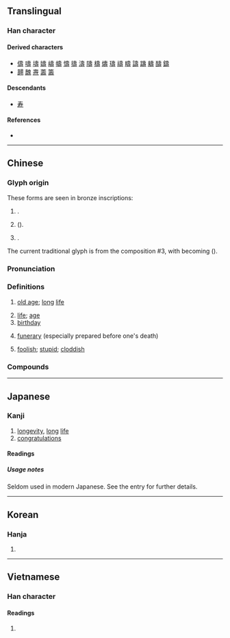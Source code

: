 {{also|寿|夀}}
{{character info}}
==Translingual==
{{ja-forms|[[寿]]|[[寿]]|壽}}

===Han character===
{{Han char|rn=33|rad=士|as=11|sn=14|four=40641|canj=GNMI|ids=⿳⿳士乛工一吋}}

====Derived characters====
* [[儔]] [[嚋]] [[壔]] [[嬦]] [[嶹]] [[幬]] [[懤]] [[擣]] [[濤]] [[隯]] [[檮]] [[燽]] [[璹]] [[禱]] [[疇]] [[譸]] [[躊]] [[軇]] [[醻]] [[鑄]]
* [[翿]] [[魗]] [[燾]] [[薵]] [[籌]]

====Descendants====
* [[寿]]

====References====
* {{Han ref|kx=0244.040|dkj=05672|dj=0484.100|hdz=10483.100|uh=58FD|ud=22781|bh=B9D8|bd=47576}}

----

==Chinese==
{{zh-forms|s=寿|alt=夀,𡔽}}

===Glyph origin===
{{Han etym}}
These forms are seen in bronze inscriptions:
# {{Han compound|耂|疇|alt2=𢏚|ls=psc|t1=old|c1=s|c2=p}}.
# {{Han compound|耂|𠷎|ls=psc|t1=old|c1=s|c2=p}} ({{l|zh|𦓃}}).
# {{Han compound|耂|𠼡|ls=psc|t1=old|c1=s|c2=p}}.

The current traditional glyph is from the composition #3, with {{l|zh|又}} becoming {{l|zh|寸}} ({{Han compound|耂|𠾉}}).

===Pronunciation===
{{zh-pron
|m=shòu
|m-s=
|c=sau6
|c-t=
|g=
|h=pfs=su;gd=su3
|j=sou3
|mb=siū
|md=sêu
|mn=siū
|mn-t=siu7
|w=3zeu
|x=
|mc=y
|oc=y
|ma=Zh-shòu.ogg
|cat=n
}}

===Definitions===
{{zh-hanzi}}

# [[old age]]; [[long]] [[life]]
#: {{zh-x|福壽雙全|to enjoy both felicity and '''longevity'''}}
# [[life]]; [[age]]
# [[birthday]]
#: {{zh-x|壽辰|birthday}}
#: {{zh-x|祝壽|to congratulate a person (usually an elderly person) on his or her birthday}}
# {{lb|zh|euphemistic}} [[funerary]] (especially prepared before one's death)
#: {{zh-x|壽材|coffin prepared before one's death}}
#: {{zh-x|壽衣|burial shroud (prepared before one's death)}}
# {{lb|zh|Wu|Cantonese}} [[foolish]]; [[stupid]]; [[cloddish]]
#: {{zh-x|壽頭|silly person; fool; idiot|SH|tr=3zeu deu}}

===Compounds===
{{zh-der|壽司|慶壽|具壽|壽域|壽者相|人壽年豐|壽夭|壽器|壽穴|壽堂|下壽|上壽|壽麵|壽星|仁壽|壽考|壽聯|壽命|壽星老兒|壽終|做壽|並壽|壽民|壽斑|天壽山|壽祿|壽材|壽頭|壽比南山|人壽保險|喬松之壽|壽辰|多福多壽|壽文|中壽|夭壽|壽丹|延壽|延年益壽|延壽添嗣|壽禮|富貴壽考|平均壽命|壽終內寢|借壽|壽山|壽誕|壽險|壽陽公主|大壽|壽妝|固壽|壽紀|嵩壽|壽頭壽腦|壽陽妝|壽陵匍匐|壽酒|壽藏|壽滿天年|壽母|壽桃|壽數|壽房|壽序|壽山福海|壽國|壽木|壽觴|壽終正寢|壽衣|壽元|冥壽|南山並壽|介壽|南山壽|人壽|享壽|壽山石|福壽無疆|福壽齊天|損壽|椿壽|松喬之壽|百壽|祝壽延年|拜壽|益壽延年|無量壽佛|期頤之壽|萬壽菊|玉枝卜壽|福壽|福壽全歸|暖壽|漢壽亭侯|積壽|萬壽山|萬壽千秋|萬壽|福壽雙全|福壽膏|福壽綿長|福壽綿綿|福壽康寧|福壽年高|福壽天齊|福壽天成|祝壽|百壽圖|眉壽|益壽|萬壽無疆|折壽|曼壽|百齡眉壽|無量壽經|添壽|短壽促命|福壽粥|比壽|殀壽|松柏之壽|福壽餅|長壽|米壽|老壽星|罵毛延壽|龜年鶴壽|鶴壽|韓壽分香|頤性養壽|韓壽偷香|長壽麵|高壽|陽壽|陰壽|鈴鐺壽星|頤神養壽|賀壽|麻姑獻壽|結壽緣|萬壽橋|壽豐|壽陽|壽板|白壽}}

----

==Japanese==
{{ja-kanji forms|寿|壽}}

===Kanji===
{{ja-kanji|grade=|rs=士11|shin=寿}}

# [[longevity]], [[long]] [[life]]
# [[congratulations]]

====Readings====
{{ja-readings
|goon=じゅ
|kanon=しゅう
|kanyoon=す
|kun=ことぶき-, ことぶ-く, く, ことほ-ぐ, ぐ
|nanori=かず, じ, じゅう, すっ, すみ, とし, としかつ, なが, のぶ, のり, ひさ, ひさし, やす, やすし}}

=====Usage notes=====
Seldom used in modern Japanese. See the {{m|ja|寿}} entry for further details.

----

==Korean==

===Hanja===
{{ko-hanja|수}}

# {{rfdef|ko|sort=士11}}

----

==Vietnamese==

===Han character===

====Readings====
{{vi-readings|hanviet=thọ|nom=thọ|rs=士11}}

# {{rfdef|vi|sort=士11}}